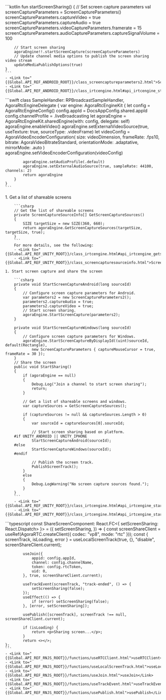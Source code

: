 <PlatformWrapper platform="android">
    ```kotlin
    fun startScreenSharing() {
        // Set screen capture parameters
        val screenCaptureParameters = ScreenCaptureParameters()
        screenCaptureParameters.captureVideo = true
        screenCaptureParameters.captureAudio = true
        screenCaptureParameters.videoCaptureParameters.framerate = 15
        screenCaptureParameters.audioCaptureParameters.captureSignalVolume = 100

        // Start screen sharing
        agoraEngine!!.startScreenCapture(screenCaptureParameters)
        // Update channel media options to publish the screen sharing video stream
        updateMediaPublishOptions(true)
    }    
    ```
    - <Link to="{{Global.API_REF_ANDROID_ROOT}}/class_screencaptureparameters2.html">ScreenCaptureParameters</Link>
    - <Link to="{{Global.API_REF_ANDROID_ROOT}}/class_irtcengine.html#api_irtcengine_startscreencapture">startScreenCapture</Link>
</PlatformWrapper>
<PlatformWrapper platform="ios">
    ```swift
    class SampleHandler: RPBroadcastSampleHandler, AgoraRtcEngineDelegate {
        var engine: AgoraRtcEngineKit {
            let config = AgoraRtcEngineConfig()
            config.appId = DocsAppConfig.shared.appId
            config.channelProfile = .liveBroadcasting
            let agoraEngine = AgoraRtcEngineKit.sharedEngine(with: config, delegate: self)
            agoraEngine.enableVideo()
            agoraEngine.setExternalVideoSource(true, useTexture: true, sourceType: .videoFrame)
            let videoConfig = AgoraVideoEncoderConfiguration(
                size: videoDimension, frameRate: .fps10, bitrate: AgoraVideoBitrateStandard,
                orientationMode: .adaptative, mirrorMode: .auto
            )
            agoraEngine.setVideoEncoderConfiguration(videoConfig)

            agoraEngine.setAudioProfile(.default)
            agoraEngine.setExternalAudioSource(true, sampleRate: 44100, channels: 2)
            return agoraEngine
        }
    }
    ```
</PlatformWrapper>
<PlatformWrapper platform="unity">
    1. Get a list of shareable screens

        ```csharp
        // Get the list of shareable screens
        private ScreenCaptureSourceInfo[] GetScreenCaptureSources()
        {
            SIZE targetSize = new SIZE(360, 660);
            return agoraEngine.GetScreenCaptureSources(targetSize, targetSize, true);
        }
        ```
        For more details, see the following:
        - <Link to="{{Global.API_REF_UNITY_ROOT}}/class_irtcengine.html#api_irtcengine_getscreencapturesources">GetScreenCaptureSources</Link>
        - <Link to="{{Global.API_REF_UNITY_ROOT}}/class_screencapturesourceinfo.html">ScreenCaptureSourceInfo</Link>

    1. Start screen capture and share the screen

        ```csharp
        private void StartScreenCaptureAndroid(long sourceId)
        {
            // Configure screen capture parameters for Android.
            var parameters2 = new ScreenCaptureParameters2();
            parameters2.captureAudio = true;
            parameters2.captureVideo = true;
            // Start screen sharing.
            agoraEngine.StartScreenCapture(parameters2);
        }

        private void StartScreenCaptureWindows(long sourceId)
        {
            // Configure screen capture parameters for Windows.
            agoraEngine.StartScreenCaptureByDisplayId((uint)sourceId, default(Rectangle),
                new ScreenCaptureParameters { captureMouseCursor = true, frameRate = 30 });
        }
        // Share the screen
        public void StartSharing()
        {
            if (agoraEngine == null)
            {
                Debug.Log("Join a channel to start screen sharing");
                return;
            }

            // Get a list of shareable screens and windows.
            var captureSources = GetScreenCaptureSources();

            if (captureSources != null && captureSources.Length > 0)
            {
                var sourceId = captureSources[0].sourceId;

                // Start screen sharing based on platform.
        #if UNITY_ANDROID || UNITY_IPHONE
                StartScreenCaptureAndroid(sourceId);
        #else
                StartScreenCaptureWindows(sourceId);
        #endif

                // Publish the screen track.
                PublishScreenTrack();
            }
            else
            {
                Debug.LogWarning("No screen capture sources found.");
            }
        }
        ```
        - <Link to="{{Global.API_REF_UNITY_ROOT}}/class_irtcengine.html#api_irtcengine_startscreencapturebydisplayid">StartScreenCaptureByDisplayId</Link>
        - <Link to="{{Global.API_REF_UNITY_ROOT}}/class_irtcengine.html#api_irtcengine_startscreencapture">StartScreenCapture</Link>
</PlatformWrapper>
<PlatformWrapper platform="react-js">
    ```typescript
    const ShareScreenComponent: React.FC<{ setScreenSharing: React.Dispatch<React.SetStateAction<boolean>> }> = ({
        setScreenSharing,
        }) => {
            const screenShareClient = useRef(AgoraRTC.createClient({ codec: "vp8", mode: "rtc" }));
            const { screenTrack, isLoading, error } = useLocalScreenTrack(true, {}, "disable", screenShareClient.current);
            
            useJoin({
                appid: config.appId,
                channel: config.channelName,
                token: config.rtcToken,
                uid: 0,
            }, true, screenShareClient.current);
            
            useTrackEvent(screenTrack, "track-ended", () => {
                setScreenSharing(false);
            });
            useEffect(() => {
                if (error) setScreenSharing(false);
            }, [error, setScreenSharing]);
            
            usePublish([screenTrack], screenTrack !== null, screenShareClient.current);
            
            if (isLoading) {
                return <p>Sharing screen...</p>;
            }
            return <></>;
    };
    ```
    - <Link to="{{Global.API_REF_RNJS_ROOT}}/functions/useRTCClient.html">useRTCClient</Link>
    - <Link to="{{Global.API_REF_RNJS_ROOT}}/functions/useLocalScreenTrack.html">useLocalScreenTrack</Link>
    - <Link to="{{Global.API_REF_RNJS_ROOT}}/functions/useJoin.html">useJoin</Link>
    - <Link to="{{Global.API_REF_RNJS_ROOT}}/functions/useTrackEvent.html">useTrackEvent</Link>
    - <Link to="{{Global.API_REF_RNJS_ROOT}}/functions/usePublish.html">usePublish</Link>

</PlatformWrapper> 